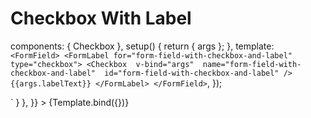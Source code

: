 
<Meta id="vue-checkbox" title="Vue.js Component/Checkbox" component={Checkbox} argTypes={argTypes} />

# Checkbox With Label

  components: { Checkbox },
  setup() {
    return { args };
  },
  template: `
  <FormField>
    <FormLabel for="form-field-with-checkbox-and-label" type="checkbox">
        <Checkbox 
        v-bind="args" 
        name="form-field-with-checkbox-and-label" 
        id="form-field-with-checkbox-and-label"
        />
        {{args.labelText}}
    </FormLabel>
  </FormField>`,
});

<Canvas>
  <Story
    name="Checkbox With Label"
    args={{ ...componentArgs, labelText: "Label" }}
    parameters={{
      docs: { source: { code: `<Checkbox />` } },
    }}
  >
    {Template.bind({})}
  </Story>
</Canvas>
